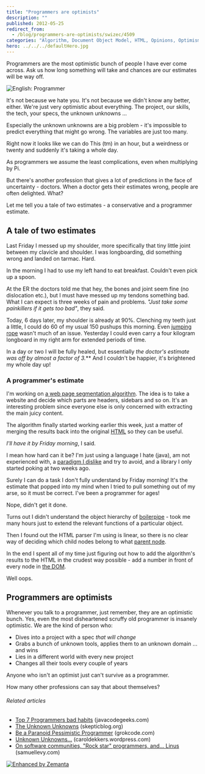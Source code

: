 ```yaml
---
title: "Programmers are optimists"
description: ""
published: 2012-05-25
redirect_from:
  - /blog/programmers-are-optimists/swizec/4509
categories: "Algorithm, Document Object Model, HTML, Opinions, Optimism, Personal, Programmer, Programming, There are known knowns"
hero: ../../../defaultHero.jpg
---
```


Programmers are the most optimistic bunch of people I have ever come across. Ask us how long something will take and chances are our estimates will be way off.

![English: Programmer](./img/English-Programmerh26j25.gif "English: Programmer")

It's not because we hate you. It's not because we didn't know any better, either. We're just very optimistic about everything. The project, our skills, the tech, your specs, the unknown unknowns ...

Especially the unknown unknowns are a big problem - it's impossible to predict everything that might go wrong. The variables are just too many.

Right now it looks like we can do This (tm) in an hour, but a weirdness or twenty and suddenly it's taking a whole day.

As programmers we assume the least complications, even when multiplying by Pi.

But there's another profession that gives a lot of predictions in the face of uncertainty - doctors. When a doctor gets their estimates wrong, people are often delighted. What?

Let me tell you a tale of two estimates - a conservative and a programmer estimate.

## A tale of two estimates

Last Friday I messed up my shoulder, more specifically that tiny little joint between my clavicle and shoulder. I was longboarding, did something wrong and landed on tarmac. Hard.

In the morning I had to use my left hand to eat breakfast. Couldn't even pick up a spoon.

At the ER the doctors told me that hey, the bones and joint seem fine (no dislocation etc.), but I must have messed up my tendons something bad. What I can expect is three weeks of pain and problems. _"Just take some painkillers if it gets too bad"_, they said.

Today, 6 days later, my shoulder is already at 90%. Clenching my teeth just a little, I could do 60 of my usual 150 pushups this morning. Even [jumping rope](http://en.wikipedia.org/wiki/Skipping_rope "Skipping rope") wasn't much of an issue. Yesterday I could even carry a four kilogram longboard in my right arm for extended periods of time.

In a day or two I will be fully healed, but essentially **the doctor's estimate was off by almost a factor of 3*.*** And I couldn't be happier, it's brightened my whole day up!

### A programmer's estimate

I'm working on [a web page segmentation algorithm](https://swizec.com/blog/web-page-segmentation/swizec/4364 "Web page segmentation"). The idea is to take a website and decide which parts are headers, sidebars and so on. It's an interesting problem since everyone else is only concerned with extracting the main juicy content.

The algorithm finally started working earlier this week, just a matter of merging the results back into the original [HTML](http://en.wikipedia.org/wiki/HTML "HTML") so they can be useful.

_I'll have it by Friday morning_, I said.

I mean how hard can it be? I'm just using a language I hate (java), am not experienced with, a [paradigm I dislike](https://swizec.com/blog/my-brain-cant-handle-oop-anymore/swizec/4320 "My brain can’t handle OOP anymore") and try to avoid, and a library I only started poking at two weeks ago.

Surely I can do a task I don't fully understand by Friday morning! It's the estimate that popped into my mind when I tried to pull something out of my arse, so it must be correct. I've been a programmer for ages!

Nope, didn't get it done.

Turns out I didn't understand the object hierarchy of [boilerpipe](https://code.google.com/p/boilerpipe/) - took me many hours just to extend the relevant functions of a particular object.

Then I found out the HTML parser I'm using is linear, so there is no clear way of deciding which child nodes belong to what [parent node](http://en.wikipedia.org/wiki/Tree_%28data_structure%29 "Tree (data structure)").

In the end I spent all of my time just figuring out how to add the algorithm's results to the HTML in the crudest way possible - add a number in front of every node in [the DOM](http://en.wikipedia.org/wiki/Document_Object_Model "Document Object Model").

Well oops.

## Programmers are optimists

Whenever you talk to a programmer, just remember, they are an optimistic bunch. Yes, even the most disheartened scruffy old programmer is insanely optimistic. We are the kind of person who:

- Dives into a project with a spec _that will change_
- Grabs a bunch of unknown tools, applies them to an unknown domain ... and wins
- Lies in a different world with every new project
- Changes all their tools every couple of years

Anyone who isn't an optimist just can't survive as a programmer.

How many other professions can say that about themselves?

###### Related articles

- [Top 7 Programmers bad habits](http://www.javacodegeeks.com/2012/05/top-7-programmers-bad-habits.html) (javacodegeeks.com)
- [The Unknown Unknowns](http://www.skepticblog.org/2012/05/22/the-unknown-unknowns/) (skepticblog.org)
- [Be a Paranoid Pessimistic Programmer](http://grokcode.com/722/be-a-paranoid-pessimistic-programmer/) (grokcode.com)
- [Unknown Unknowns...](http://caroldekkers.wordpress.com/2012/04/10/unknown-unknowns/) (caroldekkers.wordpress.com)
- [On software communities, "Rock star" programmers, and... Linus](http://blog.samuellevy.com/index.php?p=post&id=15) (samuellevy.com)

[![Enhanced by Zemanta](https://img.zemanta.com/zemified_e.png?x-id=5b66d765-5cc0-41b5-806e-f5439b842b30)](http://www.zemanta.com/?px "Enhanced by Zemanta")
